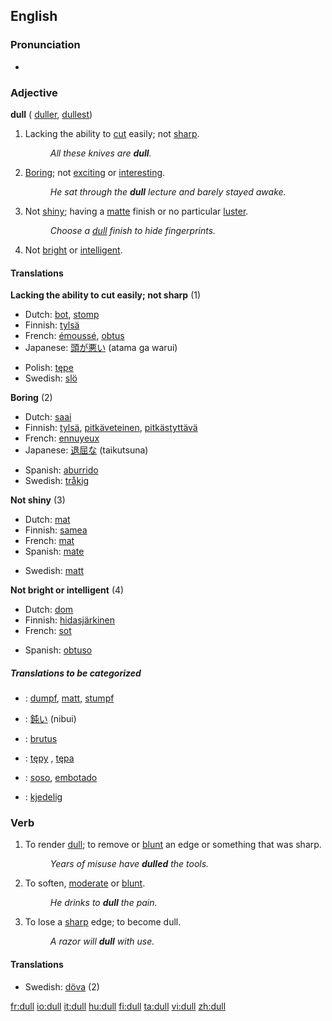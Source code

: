 ==English==

===Pronunciation===
*{{audio|en-us-dull.ogg|Audio (US)}}

===Adjective===
'''dull''' ({{compare}} [[duller]], {{super}} [[dullest]])

# Lacking the ability to [[cut]] easily; not [[sharp]].
#:''All these knives are '''dull'''.''
# [[Boring]]; not [[exciting]] or [[interesting]].
#:''He sat through the '''dull''' lecture and barely stayed awake.''
# Not [[shiny]]; having a [[matte]] finish or no particular [[luster]].
#:''Choose a [[dull]] finish to hide fingerprints.''
# Not [[bright]] or [[intelligent]].

====Translations====
'''Lacking the ability to cut easily; not sharp''' (1)
{{top}}
*Dutch: [[bot]], [[stomp]]
*Finnish: [[tylsä]]
*French: [[émoussé]], [[obtus]]
*Japanese: [[頭が悪い]] (atama ga warui)
{{mid}}
*Polish: [[tępe]] {{n}}
*Swedish: [[slö]]
{{bottom}}

'''Boring''' (2)
{{top}}
*Dutch: [[saai]]
*Finnish: [[tylsä]], [[pitkäveteinen]], [[pitkästyttävä]]
*French: [[ennuyeux]]
*Japanese: [[退屈な]] (taikutsuna)
{{mid}}
*Spanish: [[aburrido]]
*Swedish: [[tråkig]]
{{bottom}}

'''Not shiny''' (3)
{{top}}
*Dutch: [[mat]]
*Finnish: [[samea]]
*French: [[mat]]
*Spanish: [[mate]]
{{mid}}
*Swedish: [[matt]]
{{bottom}}

'''Not bright or intelligent''' (4)
{{top}}
*Dutch: [[dom]]
*Finnish: [[hidasjärkinen]]
*French: [[sot]]
{{mid}}
*Spanish: [[obtuso]]
{{bottom}}

=====Translations to be categorized=====
{{checktrans}}

*{{ttbc|German}}: [[dumpf]], [[matt]], [[stumpf]]
*{{ttbc|Japanese}}: [[鈍い]] (nibui)

*{{ttbc|Latin}}: [[brutus]]
*{{ttbc|Polish}}: [[tępy]] {{m}}, [[tępa]] {{f}}
*{{ttbc|Spanish}}: [[soso]], [[embotado]]
*{{ttbc|Norwegian}}: [[kjedelig]]

===Verb===
{{en-verb}}

# {{transitive}} To render [[dull]]; to remove or [[blunt]] an edge or something that was sharp.
#:''Years of misuse have '''dulled''' the tools.''
# {{transitive}} To soften, [[moderate]] or [[blunt]].
#:''He drinks to '''dull''' the pain.''
# {{intransitive}} To lose a [[sharp]] edge; to become dull.
#:''A razor will '''dull''' with use.''

====Translations====
*Swedish: [[döva]] (2)

[[fr:dull]]
[[io:dull]]
[[it:dull]]
[[hu:dull]]
[[fi:dull]]
[[ta:dull]]
[[vi:dull]]
[[zh:dull]]